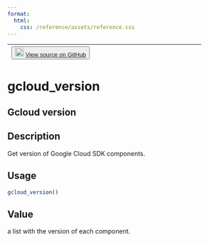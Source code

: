 ```yaml
---
format:
  html:
    css: /reference/assets/reference.css
---
```


| <button class="button"> ![](/reference/assets/GitHub-Mark-32px.png){width="20"} [View source on GitHub](NULL/blob/main/R/gcloud-version.R#L8) </button> |
|:------------------------------:|:--------------------------------------:|

# gcloud_version

## Gcloud version

## Description
Get version of Google Cloud SDK components. 


## Usage
```r
gcloud_version() 
```




## Value
a list with the version of each component. 




